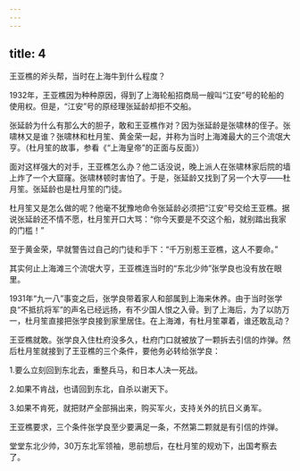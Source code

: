 ```yaml
---
---
---
```

title: 4
---



王亚樵的斧头帮，当时在上海牛到什么程度？

1932年，王亚樵因为种种原因，得到了上海轮船招商局一艘叫“江安”号的轮船的使用权。但是，“江安”号的原经理张延龄却拒不交船。

张延龄为什么有那么大的胆子，敢和王亚樵作对？因为张延龄是张啸林的侄子。张啸林又是谁？张啸林和杜月笙、黄金荣一起，并称为当时上海滩最大的三个流氓大亨。（杜月笙的故事，参看《“上海皇帝”的正面与反面》）

面对这样强大的对手，王亚樵怎么办？他二话没说，晚上派人在张啸林家后院的墙上炸了一个大窟窿。张啸林顿时害怕了。于是，张延龄又找到了另一个大亨——杜月笙。张延龄也是杜月笙的门徒。

杜月笙又是怎么做的呢？他毫不犹豫地命令张延龄必须把“江安”号交给王亚樵。据说张延龄还不情不愿，杜月笙开口大骂：“你今天要是不交这个船，就别踏出我家的门槛！”

至于黄金荣，早就警告过自己的门徒和手下：“千万别惹王亚樵，这人不要命。”

其实何止上海滩三个流氓大亨，王亚樵连当时的“东北少帅”张学良也没有放在眼里。

1931年“九一八”事变之后，张学良带着家人和部属到上海来休养。由于当时张学良“不抵抗将军”的声名已经远扬，有不少国人恨之入骨。到了上海后，为了以防万一，杜月笙直接把张学良接到家里居住。在上海滩，有杜月笙罩着，谁还敢乱动？

王亚樵就敢。张学良入住杜府没多久，杜府门口就被放了一颗拆去引信的炸弹。然后杜月笙就接到了王亚樵的三个条件，要他务必转给张学良：

1.要么立刻回到东北去，重整兵马，和日本人决一死战。

2.如果不肯战，也请回到东北，自杀以谢天下。

3.如果不肯死，就把财产全部捐出来，购买军火，支持关外的抗日义勇军。

王亚樵要求，三个条件张学良至少要满足一条，不然第二颗就是有引信的炸弹。

堂堂东北少帅，30万东北军领袖，思前想后，在杜月笙的规劝下，出国考察去了。